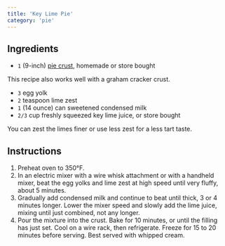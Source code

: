 ```yaml
---
title: 'Key Lime Pie'
category: 'pie'
---
```


## Ingredients

- `1` (9-inch) <a href="/recipes/pie-crust">pie crust</a>, homemade or store bought

<Tip>
This recipe also works well with a graham cracker crust.
</Tip>

- `3` egg yolk
- `2` teaspoon lime zest
- `1` (14 ounce) can sweetened condensed milk
- `2/3` cup freshly squeezed key lime juice, or store bought

<Tip>
You can zest the limes finer or use less zest for a less tart taste.
</Tip>

## Instructions

1. Preheat oven to 350°F.
2. In an electric mixer with a wire whisk attachment or with a handheld mixer, beat the egg yolks and lime zest at high speed until very fluffy, about 5 minutes.
3. Gradually add condensed milk and continue to beat until thick, 3 or 4 minutes longer. Lower the mixer speed and slowly add the lime juice, mixing until just combined, not any longer.
4. Pour the mixture into the crust. Bake for 10 minutes, or until the filling has just set. Cool on a wire rack, then refrigerate. Freeze for 15 to 20 minutes before serving. Best served with whipped cream.
